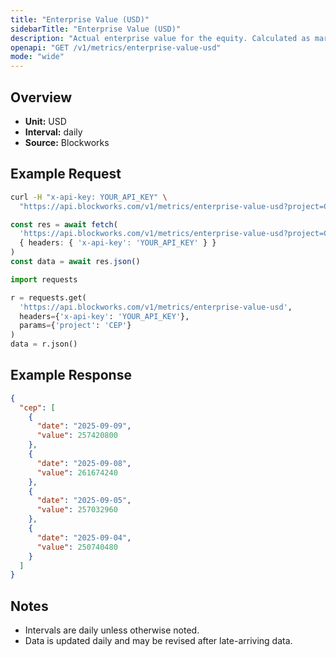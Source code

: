 ```yaml
---
title: "Enterprise Value (USD)"
sidebarTitle: "Enterprise Value (USD)"
description: "Actual enterprise value for the equity. Calculated as market cap - liabilities + assets"
openapi: "GET /v1/metrics/enterprise-value-usd"
mode: "wide"
---
```


## Overview

- **Unit:** USD
- **Interval:** daily
- **Source:** Blockworks

## Example Request

<CodeGroup>

```bash cURL
curl -H "x-api-key: YOUR_API_KEY" \
  "https://api.blockworks.com/v1/metrics/enterprise-value-usd?project=CEP"
```

```typescript TypeScript
const res = await fetch(
  'https://api.blockworks.com/v1/metrics/enterprise-value-usd?project=CEP',
  { headers: { 'x-api-key': 'YOUR_API_KEY' } }
)
const data = await res.json()
```

```python Python
import requests

r = requests.get(
  'https://api.blockworks.com/v1/metrics/enterprise-value-usd',
  headers={'x-api-key': 'YOUR_API_KEY'},
  params={'project': 'CEP'}
)
data = r.json()
```

</CodeGroup>

## Example Response

```json
{
  "cep": [
    {
      "date": "2025-09-09",
      "value": 257420800
    },
    {
      "date": "2025-09-08",
      "value": 261674240
    },
    {
      "date": "2025-09-05",
      "value": 257032960
    },
    {
      "date": "2025-09-04",
      "value": 250740480
    }
  ]
}
```

## Notes
- Intervals are daily unless otherwise noted.
- Data is updated daily and may be revised after late-arriving data.
